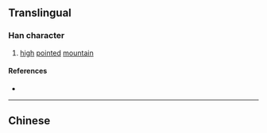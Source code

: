 {{also|嶠}}
{{character info}}
==Translingual==

===Han character===
{{Han char|rn=46|rad=山|as=06|sn=9|four=|canj=UHKL|ids=⿰山乔}}

# [[high]] [[point]]ed [[mountain]]

====References====
* {{Han ref|kx=0311.061|hdz=10770.160|uh=5CE4|ud=23780}}

----

==Chinese==
{{zh-see|嶠}}